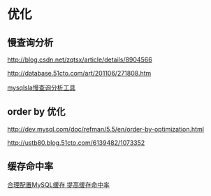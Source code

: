 = 优化 =

== 慢查询分析 ==
[[http://blog.csdn.net/zqtsx/article/details/8904566]]

[[http://database.51cto.com/art/201106/271808.htm]]

[[http://www.linuxde.net/2013/07/14764.html|mysqlsla慢查询分析工具]]

== order by 优化 ==
[[http://dev.mysql.com/doc/refman/5.5/en/order-by-optimization.html]]

[[http://ustb80.blog.51cto.com/6139482/1073352]]

== 缓存命中率 ==
[[http://www.uml.org.cn/sjjm/201305141.asp|合理配置MySQL缓存 提高缓存命中率]]
